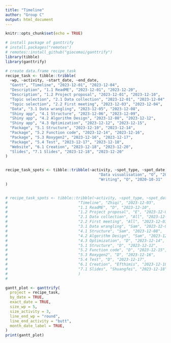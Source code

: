 ```yaml
---
title: "Timeline"
author: "Group C"
output: html_document
---
```


```r
knitr::opts_chunk$set(echo = TRUE)
```

```r
# install package of ganttrify
# install.packages("remotes")
# remotes::install_github("giocomai/ganttrify")
library(tibble)
library(ganttrify)
```


```r
# create data.frame recipe_task
recipe_task <- tibble::tribble(
  ~wp, ~activity, ~start_date, ~end_date,
  "Gantt", "Timeline", "2023-12-01", "2023-12-04",
  "Description", "1.1 ReadME", "2023-12-01", "2023-12-20",
  "Description", "1.2 Project proposal", "2023-12-01", "2023-12-10",
  "Topic selection", "2.1 Data collection", "2023-12-01", "2023-12-04", 
  "Topic selection", "2.2 First meeting", "2023-12-03", "2023-12-04",
  "Data", "3.1 Data wrangling", "2023-12-05", "2023-12-08",
  "Shiny app", "4.1 Structure", "2023-12-06", "2023-12-09",
  "Shiny app", "4.2 Algorithm Design", "2023-12-08", "2023-12-12",
  "Shiny app", "4.3 Optimization", "2023-12-12", "2023-12-15",
  "Package", "5.1 Structure", "2023-12-10", "2023-12-14",
  "Package", "5.2 Function code", "2023-12-14", "2023-12-16",
  "Package", "5.3 Roxygen2", "2023-12-16", "2023-12-17",
  "Package", "5.4 Test", "2023-12-17", "2023-12-18",
  "Website", "6.1 Creation", "2023-12-18", "2023-12-20",
  "Slides", "7.1 Slides", "2023-12-18", "2023-12-20"
)


recipe_task_spots <- tibble::tribble(~activity, ~spot_type, ~spot_date,
                                         "Data visualisation", "O", "2020-10-30",
                                         "Writing", "O", "2020-10-31"
)


# recipe_task_spots <- tibble::tribble(~activity, ~spot_type, ~spot_date,
#                               "Timeline", "Zhiqi", "2023-12-03",    
#                               "1.1 ReadME", "D", "2023-12-10",
#                               "1.2 Project proposal", "E", "2023-12-05",
#                               "2.1 Data collection", "All", "2023-12-03",
#                               "2.2 First meeting", "All", "2023-12-03",
#                               "3.1 Data wrangling", "Sam", "2023-12-07",
#                               "4.1 Structure", "Sam", "2023-12-08",
#                               "4.2 Algorithm Design", "Sam", "2023-12-10",
#                               "4.3 Optimization", "D", "2023-12-14",
#                               "5.1 Structure", "D", "2023-12-12",
#                               "5.2 Function code", "D", "2023-12-15",
#                               "5.3 Roxygen2", "D", "2023-12-16",
#                               "5.4 Test", "D", "2023-12-17",
#                               "6.1 Creation", "Efthimis", "2023-12-18",
#                               "7.1 Slides", "Shuangfei", "2023-12-18",
#                               )
# 

```


```r
gantt_plot <- ganttrify(
  project = recipe_task,
  by_date = TRUE,
  exact_date = TRUE,
  size_wp = 5,
  size_activity = 3,
  line_end_wp = "round",
  line_end_activity = "butt",
  month_date_label = TRUE,
)
print(gantt_plot)
```




